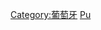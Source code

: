 {{Catnav|頁面分類|地理|国家|欧洲国家|葡萄牙}}
{{Catnav|頁面分類|地理|国家|按國家分類|各國軍事}}
{{Catnav|頁面分類|各種主題的頁面分類|按國家分類|各國軍事}}
{{Catnav|頁面分類|人类社会|社会科学|军事学|各國軍事}}
{{Catnav|頁面分類|人类社会|文化|军事学|各國軍事}}
{{Commons category|Military of Portugal}}

[[Category:葡萄牙|Category:葡萄牙]]
[[Category:欧洲各国军事|Pu]]
